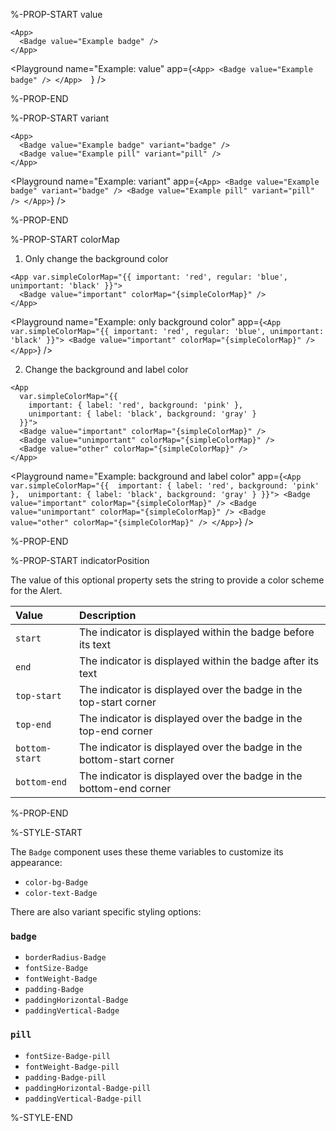 %-PROP-START value

```ueml copy
<App>
  <Badge value="Example badge" />
</App>  
```

<Playground 
  name="Example: value" 
  app={`
    <App>
      <Badge value="Example badge" />
    </App>  
  `} />

%-PROP-END

%-PROP-START variant

```ueml copy
<App>
  <Badge value="Example badge" variant="badge" />
  <Badge value="Example pill" variant="pill" />
</App>
```

<Playground
  name="Example: variant"
  app={`
  <App>
    <Badge value="Example badge" variant="badge" />
    <Badge value="Example pill" variant="pill" />
  </App>
  `}
/>

%-PROP-END

%-PROP-START colorMap

1. Only change the background color

```ueml copy {2}
<App var.simpleColorMap="{{ important: 'red', regular: 'blue', unimportant: 'black' }}">
  <Badge value="important" colorMap="{simpleColorMap}" />
</App>
```

<Playground
  name="Example: only background color"
  app={`
    <App var.simpleColorMap="{{ important: 'red', regular: 'blue', unimportant: 'black' }}">
      <Badge value="important" colorMap="{simpleColorMap}" />
    </App>
`}
/>

2. Change the background and label color

```ueml copy {2-5}
<App 
  var.simpleColorMap="{{ 
    important: { label: 'red', background: 'pink' }, 
    unimportant: { label: 'black', background: 'gray' }
  }}">
  <Badge value="important" colorMap="{simpleColorMap}" />
  <Badge value="unimportant" colorMap="{simpleColorMap}" />
  <Badge value="other" colorMap="{simpleColorMap}" />
</App>
```

<Playground
  name="Example: background and label color"
  app={`
  <App 
    var.simpleColorMap="{{ 
      important: { label: 'red', background: 'pink' }, 
      unimportant: { label: 'black', background: 'gray' }
    }}">
    <Badge value="important" colorMap="{simpleColorMap}" />
    <Badge value="unimportant" colorMap="{simpleColorMap}" />
    <Badge value="other" colorMap="{simpleColorMap}" />
  </App>
  `}
/>

%-PROP-END

%-PROP-START indicatorPosition

The value of this optional property sets the string to provide a color scheme for the Alert.

| Value          | Description                                                          |
| :------------- | :------------------------------------------------------------------- |
| `start`        | The indicator is displayed within the badge before its text          |
| `end`          | The indicator is displayed within the badge after its text           |
| `top-start`    | The indicator is displayed over the badge in the top-start corner    |
| `top-end`      | The indicator is displayed over the badge in the top-end corner      |
| `bottom-start` | The indicator is displayed over the badge in the bottom-start corner |
| `bottom-end`   | The indicator is displayed over the badge in the bottom-end corner   |

%-PROP-END

%-STYLE-START

The `Badge` component uses these theme variables to customize its appearance:

- `color-bg-Badge`
- `color-text-Badge`

There are also variant specific styling options:

### `badge`

- `borderRadius-Badge`
- `fontSize-Badge`
- `fontWeight-Badge`
- `padding-Badge`
- `paddingHorizontal-Badge`
- `paddingVertical-Badge`

### `pill`

- `fontSize-Badge-pill`
- `fontWeight-Badge-pill`
- `padding-Badge-pill`
- `paddingHorizontal-Badge-pill`
- `paddingVertical-Badge-pill`

%-STYLE-END
